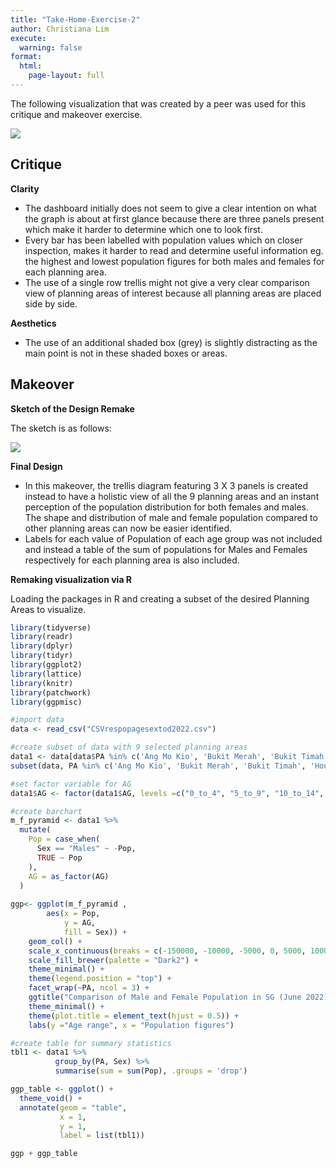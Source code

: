 ```yaml
---
title: "Take-Home-Exercise-2"
author: Christiana Lim
execute:
  warning: false
format: 
  html: 
    page-layout: full
---
```


The following visualization that was created by a peer was used for this critique and makeover exercise.

![](images/Dashboard_Critque.PNG){fig-align="center"}

## Critique

**Clarity**

-   The dashboard initially does not seem to give a clear intention on what the graph is about at first glance because there are three panels present which make it harder to determine which one to look first.
-   Every bar has been labelled with population values which on closer inspection, makes it harder to read and determine useful information eg. the highest and lowest population figures for both males and females for each planning area.
-   The use of a single row trellis might not give a very clear comparison view of planning areas of interest because all planning areas are placed side by side.

**Aesthetics**

-   The use of an additional shaded box (grey) is slightly distracting as the main point is not in these shaded boxes or areas.

## Makeover

**Sketch of the Design Remake**

The sketch is as follows:

![](images/Sketch_design.jpg)

**Final Design**

-   In this makeover, the trellis diagram featuring 3 X 3 panels is created instead to have a holistic view of all the 9 planning areas and an instant perception of the population distribution for both females and males. The shape and distribution of male and female population compared to other planning areas can now be easier identified.
-   Labels for each value of Population of each age group was not included and instead a table of the sum of populations for Males and Females respectively for each planning area is also included.

**Remaking visualization via R**

Loading the packages in R and creating a subset of the desired Planning Areas to visualize.

```r
library(tidyverse)
library(readr)
library(dplyr)
library(tidyr)
library(ggplot2)
library(lattice)
library(knitr)
library(patchwork)
library(ggpmisc)

#import data 
data <- read_csv("CSVrespopagesextod2022.csv")

#create subset of data with 9 selected planning areas 
data1 <- data[data$PA %in% c('Ang Mo Kio', 'Bukit Merah', 'Bukit Timah', 'Hougang', 'Jurong East', 'Kallang', 'Pasir Ris','Sengkang', 'Toa Payoh'),] 
subset(data, PA %in% c('Ang Mo Kio', 'Bukit Merah', 'Bukit Timah', 'Hougang', 'Jurong East', 'Kallang', 'Pasir Ris','Sengkang', 'Toa Payoh'))

#set factor variable for AG 
data1$AG <- factor(data1$AG, levels =c("0_to_4", "5_to_9", "10_to_14", "15_to_19", "20_to_24", "25_to_29", "30_to_34", "35_to_39", "40_to_44","45_to_49", "50_to_54", "55_to_59", "60_to_64", "65_to_69", "70_to_74", "75_to_79", "80_to_84", "85_to_89", "90_and_over"))

#create barchart 
m_f_pyramid <- data1 %>%
  mutate(
    Pop = case_when(
      Sex == "Males" ~ -Pop, 
      TRUE ~ Pop
    ),
    AG = as_factor(AG)
  )
  
ggp<- ggplot(m_f_pyramid ,
        aes(x = Pop, 
            y = AG,
            fill = Sex)) + 
    geom_col() + 
    scale_x_continuous(breaks = c(-150000, -10000, -5000, 0, 5000, 10000, 15000), labels = scales::comma(abs(c(-150000, -10000, -5000, 0, 5000, 10000, 15000)))) +
    scale_fill_brewer(palette = "Dark2") + 
    theme_minimal() + 
    theme(legend.position = "top") + 
    facet_wrap(~PA, ncol = 3) + 
    ggtitle("Comparison of Male and Female Population in SG (June 2022)") +
    theme_minimal() +
    theme(plot.title = element_text(hjust = 0.5)) +
    labs(y ="Age range", x = "Population figures")

#create table for summary statistics
tbl1 <- data1 %>%
          group_by(PA, Sex) %>%
          summarise(sum = sum(Pop), .groups = 'drop')

ggp_table <- ggplot() +                             
  theme_void() +
  annotate(geom = "table",
           x = 1,
           y = 1,
           label = list(tbl1))

ggp + ggp_table

```
